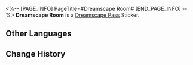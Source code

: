<%-- [PAGE_INFO]
PageTitle=#Dreamscape Room#
[END_PAGE_INFO] --%>
{{Stub|Location information}}
{{Item Infobox
|id          = 223400
|image       = Dreamscape Pass Sticker Dreamscape Room.png
|type        = Dreamscape Pass Sticker
|type2       = Eldritch Dreamfall (I) Stickers
|invCategory = 
|rarity      = 4
|effect      = 
|description = Digital stickers that can be used to decorate the pages of the Dreamtour Handbook. They come in many different styles.
|source1     = [[Locate the Hotel Room in the Dreamscape]]
}}
{{Description|A pleasant room, although it would have been better to have a bed.}}
'''Dreamscape Room''' is a [[Dreamscape Pass]] Sticker.

==Other Languages==
{{Other Languages
|en   = Dreamscape Room
|zhs  = 梦境客房
|zht  = 夢境客房
|ja   = 夢境ホテルの部屋
|ko   = 꿈세계 객실
|es   = Habitación del paisaje onírico
|fr   = Chambre du Pays des rêves
|ru   = Номер в отеле «Грёзы»
|th   = ห้องพักในแดนฝัน
|vi   = Phòng Khách Cõi Mộng
|de   = Zimmer der Traumlandschaft
|id   = Kamar Tamu Dunia Mimpi
|pt   = Quarto do Mundonírico
}}

==Change History==
{{Change History|2.0}}